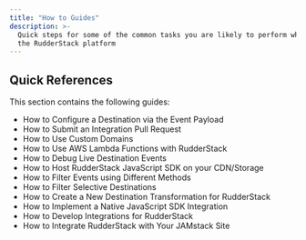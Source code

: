 ```yaml
---
title: "How to Guides"
description: >-
  Quick steps for some of the common tasks you are likely to perform while using
  the RudderStack platform
---
```


## Quick References

This section contains the following guides:

* <Link to="/user-guides/how-to-guides/dynamic-destination-configuration/">How to Configure a Destination via the Event Payload</Link>

* <Link to="/user-guides/how-to-guides/how-to-submit-an-integration-pull-request/">How to Submit an Integration Pull Request </Link>

* <Link to="/user-guides/how-to-guides/custom-domains/">How to Use Custom Domains</Link>
* <Link to="/user-guides/how-to-guides/using-aws-lambda-functions-with-rudderstack/">How to Use AWS Lambda Functions with RudderStack</Link>

* <Link to="/user-guides/how-to-guides/live-destination-event-debugger/">How to Debug Live Destination Events</Link>
* <Link to="/user-guides/how-to-guides/self-hosting-js-sdk/">How to Host RudderStack JavaScript SDK on your CDN/Storage</Link>

* <Link to="/user-guides/how-to-guides/filter-events/">How to Filter Events using Different Methods</Link>
* <Link to="/user-guides/how-to-guides/how-to-filter-selective-destinations/">How to Filter Selective Destinations</Link>

* <Link to="/user-guides/how-to-guides/create-a-new-destination-transformer-for-rudder/">How to Create a New Destination Transformation for RudderStack</Link>

* <Link to="/user-guides/how-to-guides/implement-native-js-sdk-integration/">How to Implement a Native JavaScript SDK Integration</Link>

* <Link to="/user-guides/how-to-guides/developing-integrations-for-rudderstack/">How to Develop Integrations for RudderStack</Link>

* <Link to="/user-guides/how-to-guides/rudderstack-jamstack-integration/">How to Integrate RudderStack with Your JAMstack Site</Link>

